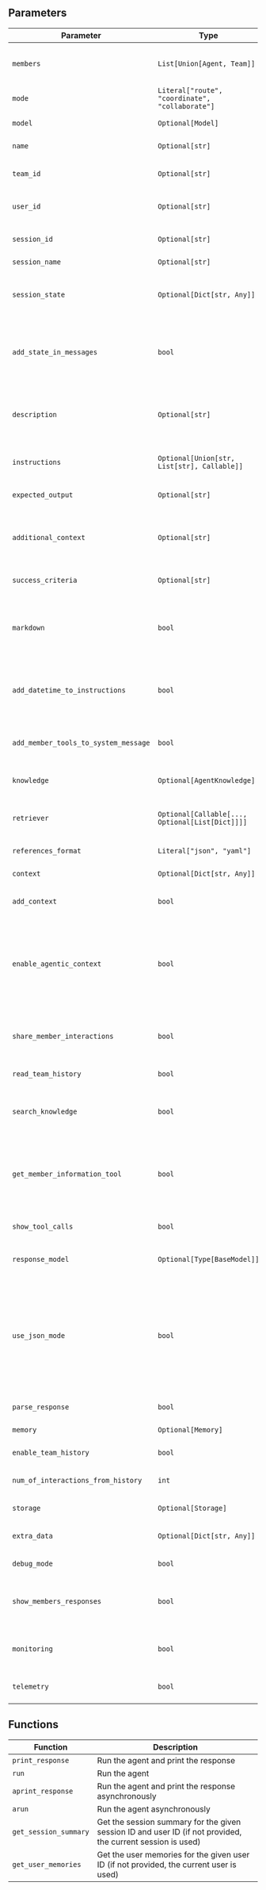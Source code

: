 ## Parameters

| Parameter | Type | Default | Description |
|-----------|------|---------|-------------|
| `members` | `List[Union[Agent, Team]]` | - | List of agents or teams that make up this team |
| `mode` | `Literal["route", "coordinate", "collaborate"]` | `"coordinate"` | Team operating mode |
| `model` | `Optional[Model]` | `None` | Model to use for the team |
| `name` | `Optional[str]` | `None` | Name of the team |
| `team_id` | `Optional[str]` | `None` | Team UUID (autogenerated if not set) |
| `user_id` | `Optional[str]` | `None` | ID of the user interacting with this team |
| `session_id` | `Optional[str]` | `None` | Session UUID (autogenerated if not set) |
| `session_name` | `Optional[str]` | `None` | Session name |
| `session_state` | `Optional[Dict[str, Any]]` | `None` | Session state (stored in the database to persist across runs) |
| `add_state_in_messages` | `bool` | `False` | If True, add the session state variables in the user and system messages |
| `description` | `Optional[str]` | `None` | A description of the team that is added to the start of the system message |
| `instructions` | `Optional[Union[str, List[str], Callable]]` | `None` | List of instructions for the team |
| `expected_output` | `Optional[str]` | `None` | Provide the expected output from the team |
| `additional_context` | `Optional[str]` | `None` | Additional context added to the end of the system message |
| `success_criteria` | `Optional[str]` | `None` | Define the success criteria for the team |
| `markdown` | `bool` | `False` | If markdown=true, add instructions to format the output using markdown |
| `add_datetime_to_instructions` | `bool` | `False` | If True, add the current datetime to the instructions to give the agent a sense of time |
| `add_member_tools_to_system_message` | `bool` | `True` | If True, add the member tools to the system message |
| `knowledge` | `Optional[AgentKnowledge]` | `None` | Add a knowledge base to the team |
| `retriever` | `Optional[Callable[..., Optional[List[Dict]]]]` | `None` | Function to get references to add to the user_message |
| `references_format` | `Literal["json", "yaml"]` | `"json"` | Format of the references |
| `context` | `Optional[Dict[str, Any]]` | `None` | User provided context |
| `add_context` | `bool` | `False` | If True, add the context to the user prompt |
| `enable_agentic_context` | `bool` | `False` | If True, enable the team agent to update the team context and automatically send the team context to the members |
| `share_member_interactions` | `bool` | `False` | If True, send all previous member interactions to members |
| `read_team_history` | `bool` | `False` | If True, read the team history |
| `search_knowledge` | `bool` | `True` | Add a tool that allows the Model to search the knowledge base |
| `get_member_information_tool` | `bool` | `True` | Add a tool that allows the Model to get information about the members of the team |
| `show_tool_calls` | `bool` | `False` | Show tool calls in team response |
| `response_model` | `Optional[Type[BaseModel]]` | `None` | Response model for the team response |
| `use_json_mode` | `bool` | `False` | If `response_model` is set, sets the response "mode" of the model, i.e. if the model should explicitly respond with a JSON object instead of a Pydantic model |
| `parse_response` | `bool` | `True` | If True, parse the response |
| `memory` | `Optional[Memory]` | `None` | Memory for the team |
| `enable_team_history` | `bool` | `False` | If True, enable the team history |
| `num_of_interactions_from_history` | `int` | `3` | Number of interactions from history |
| `storage` | `Optional[Storage]` | `None` | Storage for the team |
| `extra_data` | `Optional[Dict[str, Any]]` | `None` | Extra data stored with this team |
| `debug_mode` | `bool` | `False` | Enable debug logs |
| `show_members_responses` | `bool` | `False` | Enable member logs - Sets the debug_mode for team and members |
| `monitoring` | `bool` | `False` | Log team information to agno.com for monitoring |
| `telemetry` | `bool` | `True` | Log minimal telemetry for analytics |


## Functions

| Function | Description |
|----------|-------------|
| `print_response` | Run the agent and print the response |
| `run` | Run the agent |
| `aprint_response` | Run the agent and print the response asynchronously |
| `arun` | Run the agent asynchronously |
| `get_session_summary` | Get the session summary for the given session ID and user ID (if not provided, the current session is used) |
| `get_user_memories` | Get the user memories for the given user ID (if not provided, the current user is used) |



